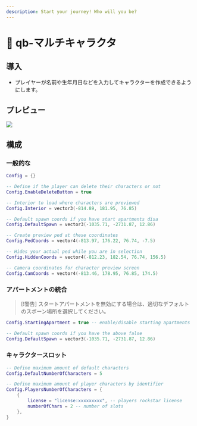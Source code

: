 ```yaml
---
description: Start your journey! Who will you be?
---
```


# 🙋 qb-マルチキャラクタ

## 導入

* プレイヤーが名前や生年月日などを入力してキャラクターを作成できるようにします。

## プレビュー

![](../.gitbook/assets/multichar.png)

## 構成

### 一般的な

```lua
Config = {}

-- Define if the player can delete their characters or not
Config.EnableDeleteButton = true

-- Interior to load where characters are previewed
Config.Interior = vector3(-814.89, 181.95, 76.85)

-- Default spawn coords if you have start apartments disa
Config.DefaultSpawn = vector3(-1035.71, -2731.87, 12.86)

-- Create preview ped at these coordinates
Config.PedCoords = vector4(-813.97, 176.22, 76.74, -7.5)

-- Hides your actual ped while you are in selection
Config.HiddenCoords = vector4(-812.23, 182.54, 76.74, 156.5)

-- Camera coordinates for character preview screen
Config.CamCoords = vector4(-813.46, 178.95, 76.85, 174.5)
```

### アパートメントの統合

> \[!警告]
> スタートアパートメントを無効にする場合は、適切なデフォルトのスポーン場所を選択してください。

```lua
Config.StartingApartment = true -- enable/disable starting apartments

-- Default spawn coords if you have the above false
Config.DefaultSpawn = vector3(-1035.71, -2731.87, 12.86)
```

### キャラクタースロット

```lua
-- Define maximum amount of default characters
Config.DefaultNumberOfCharacters = 5

-- Define maximum amount of player characters by identifier
Config.PlayersNumberOfCharacters = {
    {
        license = "license:xxxxxxxxx", -- players rockstar license
        numberOfChars = 2 -- number of slots
    },
}
```
